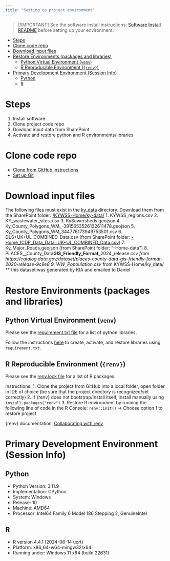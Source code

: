```yaml
---
title: "Setting up project environment"
---
```


> [!IMPORTANT]
> See the software install instructions: [Software Install README](software_install_README.md) before setting up your environment.

- [Steps](#steps)
- [Clone code repo](#clone-code-repo)
- [Download input files](#download-input-files)
- [Restore Environments (packages and libraries)](#restore-environments-packages-and-libraries)
  - [Python Virtual Environment (`venv`)](#python-virtual-environment-venv)
  - [R Reproducible Environment (`{renv}`)](#r-reproducible-environment-renv)
- [Primary Development Environment (Session Info)](#primary-development-environment-session-info)
  - [Python](#python)
  - [R](#r)

# Steps
1. Install software
2. Clone project code repo
3. Dowload input data from SharePoint
4. Activate and restore python and R environments/libraries

# Clone code repo
- [Clone from GitHub instructions](https://docs.github.com/en/repositories/creating-and-managing-repositories/cloning-a-repository)
- [Set up Git](https://docs.github.com/en/get-started/git-basics/set-up-git)

# Download input files
The following files must exist in the [ky_data](../../ky_data/) directory. Download them from the SharePoint folder: [/KYWSS-Home/ky-data/](https://kymsoffice.sharepoint.com/:f:/r/teams/KYWastewaterSurveillanceCHFSDPH-MSTeams/Shared%20Documents/KYWSS-Home/ky-data?csf=1&web=1&e=guHuhC)
1. KYWSS_regions.csv
2. KY_wastewater_sites.xlsx
3. KySewersheds.geojson
4. Ky_County_Polygons_WM_-3915653526132611478.geojson
5. Ky_County_Polygons_WM_344776173949753501.csv
6. DLS+UK+UL_COMBINED_Data.csv (from SharePoint folder: [\KYWSS-Home\Cumulative_1CDP_Data\Merged_Data\DLS+UK+UL_COMBINED_Data.csv](https://kymsoffice.sharepoint.com/:f:/r/teams/KYWastewaterSurveillanceCHFSDPH-MSTeams/Shared%20Documents/KYWSS-Home/Cumulative_1CDP_Data/Merged_Data?csf=1&web=1&e=MaTZE1))
7. Ky_Major_Roads.geojson (from SharePoint folder: "\KYWSS-Home\ky-data\infrastructure\")
8. PLACES__County_Data__GIS_Friendly_Format___2024_release.csv *from https://catalog.data.gov/dataset/places-county-data-gis-friendly-format-2020-release-9c9e8
9. WW_Popoulation.csv *from KYWSS-Home/ky_data/ ** this dataset was generated by KIA and emailed to Daniel

# Restore Environments (packages and libraries)
## Python Virtual Environment (`venv`)
Please see the [requirement.txt file](../../requirements.txt) for a list of python libraries.

Follow the instructions [here](https://quarto.org/docs/projects/virtual-environments.html) to create, activate, and restore libraries using `requirement.txt`.

## R Reproducible Environment (`{renv}`)
Please see the [renv.lock file](../../renv.lock) for a list of R packages.

Instructions:
1. Clone the project from GitHub into a local folder, open folder in IDE of choice (be sure that the project directory is recognized/set correctly)
2. If {renv} does not bootstrap/install itself, install manually using `install.packages("renv")`
3. Restore R environment by running the following line of code in the R Console: `renv::init()` -> Choose option 1 to restore project

{renv} documentation: [Collaborating with renv](https://pkgs.rstudio.com/renv/articles/collaborating.html)

# Primary Development Environment (Session Info)
## Python
- Python Version: 3.11.9
- Implementation: CPython
- System: Windows
- Release: 10
- Machine: AMD64
- Processor: Intel64 Family 6 Model 186 Stepping 2, GenuineIntel

## R
- R version 4.4.1 (2024-06-14 ucrt)
- Platform: x86_64-w64-mingw32/x64
- Running under: Windows 11 x64 (build 22631)
